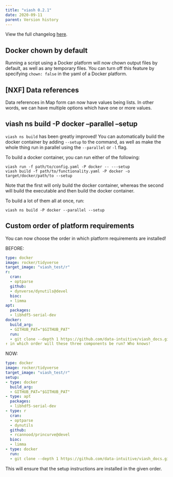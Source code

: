 ```yaml
---
title: "viash 0.2.1"
date: 2020-09-11
parent: Version history
---
```


View the full changelog [here](https://github.com/data-intuitive/viash/blob/master/CHANGELOG.md).

## Docker chown by default
Running a script using a Docker platform will now chown output files by default, as well as any temporary files. You can turn off this feature by specifying `chown: false` in the yaml of a Docker platform.

## [NXF] Data references
Data references in Map form can now have values being lists. In other words, we can have multiple options which have one or more values.

## viash ns build -P docker --parallel --setup
`viash ns build` has been greatly improved! You can automatically build the docker container by adding `--setup` to the command, as well as make the whole thing run in parallel using the `--parallel` or `-l` flag.

To build a docker container, you can run either of the following:
```
viash run -f path/to/config.yaml -P docker -- ---setup
viash build -f path/to/functionality.yaml -P docker -o target/docker/path/to --setup
```

Note that the first will only build the docker container, whereas the second will build the executable and then build the docker container.

To build a lot of them all at once, run:
```
viash ns build -P docker --parallel --setup
```

## Custom order of platform requirements
You can now choose the order in which platform requirements are installed!

BEFORE:
```yaml
type: docker
image: rocker/tidyverse
target_image: "viash_test/r"
r:
  cran:
  - optparse
  github:
  - dynverse/dynutils@devel
  bioc:
  - limma
apt:
  packages:
  - libhdf5-serial-dev
docker:
  build_arg:
  - GITHUB_PAT="$GITHUB_PAT"
  run:
  - git clone --depth 1 https://github.com/data-intuitive/viash_docs.git && rm -r viash_docs/.git
↑ in which order will these three components be run? Who knows!
```

NOW:
```yaml
type: docker
image: rocker/tidyverse
target_image: "viash_test/r"
setup:
- type: docker
  build_arg:
  - GITHUB_PAT="$GITHUB_PAT"
- type: apt
  packages:
  - libhdf5-serial-dev
- type: r
  cran:
  - optparse
  - dynutils
  github:
  - rcannood/princurve@devel
  bioc:
  - limma
- type: docker
  run:
  - git clone --depth 1 https://github.com/data-intuitive/viash_docs.git && rm -r viash_docs/.git
```

This will ensure that the setup instructions are installed in the given order.
